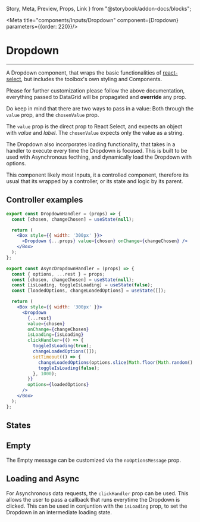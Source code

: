   Story,
  Meta,
  Preview,
  Props,
  Link
} from "@storybook/addon-docs/blocks";

<Meta title="components/Inputs/Dropdown" component={Dropdown} parameters={{order: 220}}/>

# Dropdown

<hr />

A Dropdown component, that wraps the basic functionalities of
[react-select](https://github.com/JedWatson/react-select), but includes the toolbox's own styling and Components.

Please for further customization please follow the above documentation,
everything passed to DataGrid will be propagated and **override** any prop.

Do keep in mind that there are two ways to pass in a value: Both through the ```value``` prop, and the ```chosenValue``` prop.

The ```value``` prop is the direct prop to React Select, and expects an object with *value* and *label*. The ```chosenValue``` expects only the value as a string.

The Dropdown also incorporates loading functionality, that takes in a handler to execute every time the Dropdown is focused. This is built to be used with Asynchronous fecthing, and dynamically load the Dropdown with options.

<Preview>
  <Story name="Base">
    <Box style={{height: '200px'}}>
      <DropdownHandler options={OPTIONS} label="My Dropdown" />
    </Box>
  </Story>
</Preview>


This component likely most Inputs, it a controlled component, therefore its usual that its wrapped
by a controller, or its state and logic by its parent.

## Controller examples
```jsx
export const DropdownHandler = (props) => {
  const [chosen, changeChosen] = useState(null);

  return (
    <Box style={{ width: '300px' }}>
      <Dropdown {...props} value={chosen} onChange={changeChosen} />
    </Box>
  );
};

export const AsyncDropdownHandler = (props) => {
  const { options, ...rest } = props;
  const [chosen, changeChosen] = useState(null);
  const [isLoading, toggleIsLoading] = useState(false);
  const [loadedOptions, changeLoadedOptions] = useState([]);

  return (
    <Box style={{ width: '300px' }}>
      <Dropdown
        {...rest}
        value={chosen}
        onChange={changeChosen}
        isLoading={isLoading}
        clickHandler={() => {
          toggleIsLoading(true);
          changeLoadedOptions([]);
          setTimeout(() => {
            changeLoadedOptions(options.slice(Math.floor(Math.random() * 3) + 2));
            toggleIsLoading(false);
          }, 1000);
        }}
        options={loadedOptions}
      />
    </Box>
  );
};


```

## States

<Preview withSource="open">
  <Story name="States">
    <Box horizontal>
      <Box style={{height: '200px'}}>
        <DropdownHandler options={OPTIONS} error errorMessage="Something ain't right!" label="Dropdown with error" />
      </Box>
      <Box style={{height: '200px'}}>
        <DropdownHandler options={OPTIONS} disabled label="Disabled Dropdown" />
      </Box>
    </Box>
  </Story>
</Preview>

## Empty

The Empty message can be customized via the ```noOptionsMessage``` prop.

<Preview withSource="open">
  <Story name="Empty">
    <Box horizontal>
      <Box style={{height: '90px'}}>
        <DropdownHandler options={[]} noOptionsMessage="My Empty Dropdown!" label="Empty Dropdown" />
      </Box>
    </Box>
  </Story>
</Preview>

## Loading and Async

For Asynchronous data requests, the ```clickHandler``` prop can be used. This allows the user to pass a callback that runs everytime the Dropdown is clicked. This can be used in conjuntion with the ```isLoading``` prop, to set the Dropdown in an intermediate loading state.

<Preview withSource="open">
  <Story name="Loading">
    <Box horizontal>
      <Box style={{height: '110px'}}>
        <AsyncDropdownHandler isLoading label="Loading" />
      </Box>
    </Box>
  </Story>
</Preview>

<Preview withSource="open">
  <Story name="Async">
    <Box horizontal>
      <Box style={{height: '110px'}}>
        <AsyncDropdownHandler options={[]} noOptionsMessage="Empty!" label="Empty Dropdown with Loading" />
      </Box>
    </Box>
  </Story>
</Preview>

<Props of={Dropdown} />
